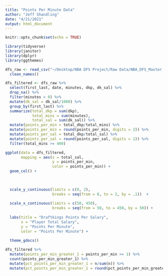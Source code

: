 ```yaml
---
title: "Points Per Minute Data"
author: "Jeff Shandling"
date: "4/21/2021"
output: html_document
---
```


```r
knitr::opts_chunk$set(echo = TRUE)
```



```r
library(tidyverse)
library(janitor)
library(dplyr)
library(ggthemes)
```



```r
dfs_raw <- read_csv("~/Desktop/NBA DFS Project/Raw Data/NBA_DFS_Master.csv") %>% 
  clean_names()
```
```r
dfs_filtered <- dfs_raw %>% 
  select(first_last, date, minutes, dkp, dk_sal) %>% 
  drop_na() %>% 
  filter(minutes > 0) %>%
  mutate(dk_sal = dk_sal/1000) %>% 
  group_by(first_last) %>% 
  summarize(total_dkp = sum(dkp),
            total_mins = sum(minutes),
            total_sal = sum(dk_sal)) %>% 
  mutate(points_per_min = total_dkp/total_mins) %>% 
  mutate(points_per_min = round(points_per_min, digits = 2)) %>% 
  mutate(points_per_sal = total_dkp/total_sal) %>% 
  mutate(points_per_sal = round(points_per_sal, digits = 1)) %>% 
  filter(total_mins >= 400) 

ggplot(data = dfs_filtered, 
       mapping = aes(x = total_sal,
                     y = points_per_min,
                     color = points_per_min)) +
  geom_col() +
  

  
  scale_y_continuous(limits = c(0, 2),
                     breaks = seq(from = 0, to = 2, by = .1))  +
  
  scale_x_continuous(limits = c(50, 450),
                     breaks = seq(from = 50, to = 450, by = 50)) +
  
  labs(title = "Draftkings Points Per Salary",
       x = "Player Total Salary",
       y = "Points Per Minute",
       color = "Points Per Minute") +
  
  theme_gdocs()
```
```r
dfs_filtered %>% 
  mutate(points_per_min_greater_1 = points_per_min >= 1) %>% 
  count(points_per_min_greater_1) %>% 
  mutate(pct_points_per_min_greater_1 = n/sum(n)) %>% 
  mutate(pct_points_per_min_greater_1 = round(pct_points_per_min_greater_1, digits = 2))
```

